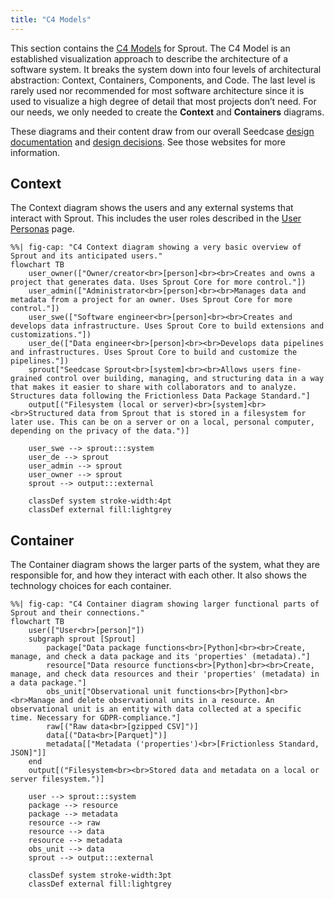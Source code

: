 ```yaml
---
title: "C4 Models"
---
```


This section contains the [C4 Models](https://c4model.com/) for Sprout.
The C4 Model is an established visualization approach to describe the
architecture of a software system. It breaks the system down into four
levels of architectural abstraction: Context, Containers, Components, and Code. The
last level is rarely used nor recommended for most software architecture
since it is used to visualize a high degree of detail that most projects
don't need. For our needs, we only needed to create the **Context** and **Containers** diagrams.

These diagrams and their content draw from our overall Seedcase [design documentation](https://design.seedcase-project.org/)
and [design decisions](https://decisions.seedcase-project.org/). See those websites for more information.

::: panel-tabset
## Context

The Context diagram shows the users and any external
systems that interact with Sprout. This includes the user roles described in the [User Personas](user-personas.qmd) page.

```mermaid
%%| fig-cap: "C4 Context diagram showing a very basic overview of Sprout and its anticipated users."
flowchart TB
    user_owner(["Owner/creator<br>[person]<br><br>Creates and owns a project that generates data. Uses Sprout Core for more control."])
    user_admin(["Administrator<br>[person]<br><br>Manages data and metadata from a project for an owner. Uses Sprout Core for more control."])
    user_swe(["Software engineer<br>[person]<br><br>Creates and develops data infrastructure. Uses Sprout Core to build extensions and customizations."])
    user_de(["Data engineer<br>[person]<br><br>Develops data pipelines and infrastructures. Uses Sprout Core to build and customize the pipelines."])
    sprout["Seedcase Sprout<br>[system]<br><br>Allows users fine-grained control over building, managing, and structuring data in a way that makes it easier to share with collaborators and to analyze. Structures data following the Frictionless Data Package Standard."]
    output[("Filesystem (local or server)<br>[system]<br><br>Structured data from Sprout that is stored in a filesystem for later use. This can be on a server or on a local, personal computer, depending on the privacy of the data.")]

    user_swe --> sprout:::system
    user_de --> sprout
    user_admin --> sprout
    user_owner --> sprout
    sprout --> output:::external

    classDef system stroke-width:4pt
    classDef external fill:lightgrey
```

## Container

The Container diagram shows the larger parts of the system, what they
are responsible for, and how they interact with each other. It also shows
the technology choices for each container.

```mermaid
%%| fig-cap: "C4 Container diagram showing larger functional parts of Sprout and their connections."
flowchart TB
    user(["User<br>[person]"])
    subgraph sprout [Sprout]
        package["Data package functions<br>[Python]<br><br>Create, manage, and check a data package and its 'properties' (metadata)."]
        resource["Data resource functions<br>[Python]<br><br>Create, manage, and check data resources and their 'properties' (metadata) in a data package."]
        obs_unit["Observational unit functions<br>[Python]<br><br>Manage and delete observational units in a resource. An observational unit is an entity with data collected at a specific time. Necessary for GDPR-compliance."]
        raw[("Raw data<br>[gzipped CSV]")]
        data[("Data<br>[Parquet]")]
        metadata[["Metadata ('properties')<br>[Frictionless Standard, JSON]"]]
    end
    output[("Filesystem<br><br>Stored data and metadata on a local or server filesystem.")]

    user --> sprout:::system
    package --> resource
    package --> metadata
    resource --> raw
    resource --> data
    resource --> metadata
    obs_unit --> data
    sprout --> output:::external

    classDef system stroke-width:3pt
    classDef external fill:lightgrey
```
:::
